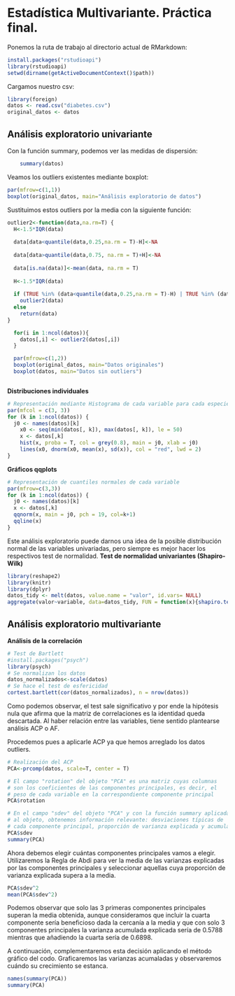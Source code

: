 # Estadística Multivariante. Práctica final.

Ponemos la ruta de trabajo al directorio actual de RMarkdown:
```r
install.packages("rstudioapi")
library(rstudioapi)
setwd(dirname(getActiveDocumentContext()$path))
```

Cargamos nuestro csv:
```r
library(foreign)
datos <- read.csv("diabetes.csv")
original_datos <- datos
```

## Análisis exploratorio univariante

Con la función summary, podemos ver las medidas de dispersión:
```r
    summary(datos)
```

Veamos los outliers existentes mediante boxplot:
```r
par(mfrow=c(1,1))
boxplot(original_datos, main="Análisis exploratorio de datos")
```

Sustituimos estos outliers por la media con la siguiente función:
```r
outlier2<-function(data,na.rm=T) {
  H<-1.5*IQR(data)
  
  data[data<quantile(data,0.25,na.rm = T)-H]<-NA
  
  data[data>quantile(data,0.75, na.rm = T)+H]<-NA
  
  data[is.na(data)]<-mean(data, na.rm = T)
  
  H<-1.5*IQR(data)
  
  if (TRUE %in% (data<quantile(data,0.25,na.rm = T)-H) | TRUE %in% (data>quantile(data,0.75,na.rm = T)+H))
    outlier2(data)
  else
    return(data)
}
```

```r
  for(i in 1:ncol(datos)){
    datos[,i] <- outlier2(datos[,i]) 
  }
```

```r
  par(mfrow=c(1,2))
  boxplot(original_datos, main="Datos originales")
  boxplot(datos, main="Datos sin outliers")
```


```r
```


**Distribuciones individuales**
```r
# Representación mediante Histograma de cada variable para cada especie 
par(mfcol = c(3, 3))
for (k in 1:ncol(datos)) {
  j0 <- names(datos)[k]
    x0 <- seq(min(datos[, k]), max(datos[, k]), le = 50)
    x <- datos[,k]
    hist(x, proba = T, col = grey(0.8), main = j0, xlab = j0)
    lines(x0, dnorm(x0, mean(x), sd(x)), col = "red", lwd = 2)
}
```


**Gráficos qqplots**
```r
# Representación de cuantiles normales de cada variable 
par(mfrow=c(3,3))
for (k in 1:ncol(datos)) {
  j0 <- names(datos)[k]
  x <- datos[,k]
  qqnorm(x, main = j0, pch = 19, col=k+1)
  qqline(x)
}
```
Este análisis exploratorio puede darnos una idea de la posible distribución normal de las variables univariadas, pero siempre es mejor hacer los respectivos test de normalidad.
**Test de normalidad univariantes (Shapiro-Wilk)**
```r
library(reshape2)
library(knitr)
library(dplyr)
datos_tidy <- melt(datos, value.name = "valor", id.vars= NULL)
aggregate(valor~variable, data=datos_tidy, FUN = function(x){shapiro.test(x)$p.value})
```


## Análisis exploratorio multivariante

**Análisis de la correlación**
```r
# Test de Bartlett
#install.packages("psych")
library(psych)
# Se normalizan los datos
datos_normalizados<-scale(datos)
# Se hace el test de esfericidad
cortest.bartlett(cor(datos_normalizados), n = nrow(datos))
```
Como podemos observar, el test sale significativo y por ende 
la hipótesis nula que afirma que la matriz de correlaciones es la identidad queda descartada.
Al haber relación entre las variables, tiene sentido plantearse análisis ACP o AF.

Procedemos pues a aplicarle ACP ya que hemos arreglado los datos outliers.
```r
# Realización del ACP
PCA<-prcomp(datos, scale=T, center = T)

# El campo "rotation" del objeto "PCA" es una matriz cuyas columnas
# son los coeficientes de las componentes principales, es decir, el
# peso de cada variable en la correspondiente componente principal
PCA$rotation

# En el campo "sdev" del objeto "PCA" y con la función summary aplicada
# al objeto, obtenemos información relevante: desviaciones típicas de 
# cada componente principal, proporción de varianza explicada y acumulada.
PCA$sdev
summary(PCA)
```  

Ahora debemos elegir cuántas componentes principales vamos a elegir. Utilizaremos la Regla de Abdi para 
ver la media de las varianzas explicadas por las componentes principales y seleccionar
aquellas cuya proporción de varianza explicada supera a la media.

```r
PCA$sdev^2
mean(PCA$sdev^2)
```
Podemos observar que solo las 3 primeras componentes principales superan la media obtenida, aunque 
consideramos que incluir la cuarta componente sería beneficioso dada la cercanía a la media y que con 
solo 3 componentes principales la varianza acumulada explicada sería de 0.5788 mientras que añadiendo la cuarta 
sería de 0.6898.

A continuación, complementaremos esta decisión aplicando el método gráfico del codo.
Graficaremos las varianzas acumaladas y observaremos cuándo su crecimiento se estanca.
```r
names(summary(PCA))
summary(PCA)
```